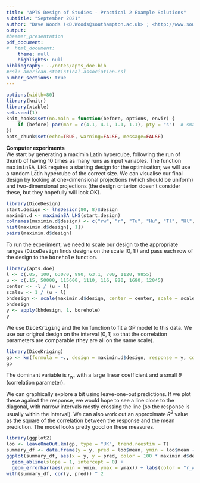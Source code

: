 ```yaml
---
title: "APTS Design of Studies - Practical 2 Example Solutions"
subtitle: "September 2021"
author: "Dave Woods (<D.Woods@southampton.ac.uk> ; <http://www.southampton.ac.uk/~davew>) <br> Statistical Sciences Research Institute, University of Southampton"
output: 
#beamer_presentation
pdf_document:
#  html_document:
    theme: null
    highlights: null
bibliography: ../notes/apts_doe.bib
#csl: american-statistical-association.csl
number_sections: true
---
```


\newcommand{\bx}{\boldsymbol{x}}
\newcommand{\btheta}{\boldsymbol{\theta}}
\newcommand{\bbeta}{\boldsymbol{\beta}}
\newcommand{\bvarepsilon}{\boldsymbol{\varepsilon}}
\newcommand{\by}{\boldsymbol{y}}
\newcommand{\rT}{\mathrm{T}}
\newcommand{\Var}{\operatorname{Var}}


<style>
pre {
  font-size: 15px;
}
</style>

```r
options(width=80)
library(knitr)
library(xtable)
set.seed(1)
knit_hooks$set(no.main = function(before, options, envir) {
    if (before) par(mar = c(4.1, 4.1, 1.1, 1.1), pty = "s")  # smaller margin on top
})
opts_chunk$set(echo=TRUE, warning=FALSE, message=FALSE)
```

**Computer experiments**  
We start by generating a maximin Latin hypercube, following the run of thumb of having 10 times as many runs as input variables. The function <tt>maximinSA_LHS</tt> requires a starting design for the optimisation; we will use a random Latin hypercube of the correct size. We can visualise our final design by looking at one-dimensional projections (which should be uniform) and two-dimensional projections (the design criterion doesn't consider these, but they hopefully will look OK).

```r
library(DiceDesign)
start.design <- lhsDesign(80, 8)$design
maximin.d <- maximinSA_LHS(start.design)
colnames(maximin.d$design) <- c("rw", "r", "Tu", "Hu", "Tl", "Hl", "L", "Kw")
hist(maximin.d$design[, 1])
pairs(maximin.d$design)
```

To run the experiment, we need to scale our design to the appropriate ranges (<tt>DiceDesign</tt> finds designs on the scale $[0,1]$) and pass each row of the design to the <tt>borehole</tt> function. 

```r
library(apts.doe)
l <- c(.05, 100, 63070, 990, 63.1, 700, 1120, 9855)
u <- c(.15, 50000, 115600, 1110, 116, 820, 1680, 12045)
center <- -l / (u - l)
scalev <- 1 / (u - l)
bhdesign <- scale(maximin.d$design, center = center, scale = scalev)
bhdesign
y <- apply(bhdesign, 1, borehole)
y
```

We use <tt>DiceKriging</tt> and the <tt>km</tt> function to fit a GP model to this data. We use our original design on the interval $[0,1]$ so that the correlation parameters are comparable (they are all on the same scale). 

```r
library(DiceKriging)
gp <- km(formula = ~., design = maximin.d$design, response = y, control = list(trace = F))
gp
```

The dominant variable is $r_w$, with a large linear coefficient and a small $\theta$ (correlation parameter).

We can graphically explore a bit using leave-one-out predictions. If we plot these against the response, we would hope to see a line close to the diagonal, with narrow intervals mostly crossing the line (so the response is usually within the interval). We can also work out an approximate $R^2$ value as the square of the correlation between the response and the mean prediction. The model looks pretty good on these measures.

```r
library(ggplot2)
loo <- leaveOneOut.km(gp, type = "UK", trend.reestim = T)
summary_df <- data.frame(y = y, pred = loo$mean, ymin = loo$mean - 2 * loo$sd, ymax = loo$mean + 2 * loo$sd)
ggplot(summary_df, aes(x = y, y = pred, color = 100 * maximin.d$design[, "rw"])) + geom_point(size = 2) +
  geom_abline(slope = 1, intercept = 0) +
  geom_errorbar(aes(ymin = ymin, ymax = ymax)) + labs(color = "r_w")
with(summary_df, cor(y, pred)) ^ 2
```


